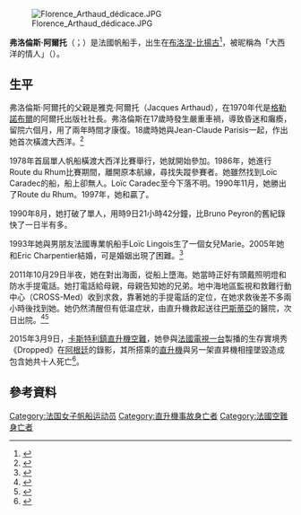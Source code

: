 [[File:Florence_Arthaud_dédicace.JPG|thumb]]

'''弗洛倫斯·阿爾托'''（{{lang-fr|Florence Arthaud}}；{{bd|1957年|10月28日|2015年|3月9日|catIdx=f}}）是法國帆船手，出生在[[布洛涅-比揚古|布洛涅-比揚古]]<ref>{{cite web|url=http://www.nicematin.com/grasse/florence-arthaud-rend-visite-aux-eleves-ingenieurs-de-linstitut-fenelon-a-grasse.1088512.html|title=Florence Arthaud rend visite aux élèves ingénieurs de l'institut Fénelon à Grasse|work=nicematin.com|deadurl=yes|archiveurl=https://web.archive.org/web/20150402133916/http://www.nicematin.com/grasse/florence-arthaud-rend-visite-aux-eleves-ingenieurs-de-linstitut-fenelon-a-grasse.1088512.html|archivedate=2015-04-02}}</ref>，被昵稱為「大西洋的情人」（{{lang|fr|La petite fiancée de l'Atlantique}}）。

==生平==
弗洛倫斯·阿爾托的父親是雅克·阿爾托（Jacques Arthaud），在1970年代是[[格勒諾布爾|格勒諾布爾]]的阿爾托出版社社長。弗洛倫斯在17歲時發生嚴重車禍，導致昏迷和癱瘓，留院六個月，用了兩年時間才康復。18歲時她與Jean-Claude Parisis一起，作出她首次橫渡大西洋。<ref name="Lemonde.fr 2009-05-28">{{cite web|url=http://lemonde.fr/livres/article/2009/05/28/florence-arthaud-l-eternelle-fiancee_1199169_3260.html|title=L'éternelle fiancée|author=Bertrand d'Armagnac|date=2009-05-28|publisher=Le Monde|accessdate=2015-03-13|archive-date=2015-03-16|archive-url=https://web.archive.org/web/20150316202516/http://www.lemonde.fr/livres/article/2009/05/28/florence-arthaud-l-eternelle-fiancee_1199169_3260.html|dead-url=no}}</ref>

1978年首屆單人帆船橫渡大西洋比賽{{tsl|en|Route du Rhum}}舉行，她就開始參加。1986年，她進行Route du Rhum比賽期間，離開原本航線，尋找失蹤參賽者{{tsl|fr|Loïc Caradec}}。她雖然找到Loïc Caradec的船，船上卻無人。Loïc Caradec至今下落不明。1990年11月，她勝出了Route du Rhum。1997年，她和{{tsl|en|Bruno Peyron}}贏了{{tsl|en|Transpacific Yacht Race|橫渡太平洋帆船賽}}。

1990年8月，她打破了單人{{tsl|en|Transatlantic sailing record|帆船橫渡北大西洋世界紀錄}}，用時9日21小時42分鐘，比Bruno Peyron的舊紀錄快了一日半有多。

1993年她與男朋友法國專業帆船手Loïc Lingois生了一個女兒Marie。2005年她和Eric Charpentier結婚，可是婚姻出現了困難。<ref name="Closer 2015-03-1">{{cite web|url=http://www.closermag.fr/people/people-francais/florence-arthaud-retour-sur-sa-vie-de-famille-photos-476698|title=Florence Arthaud: retour sur sa vie de famille|author=Coralie Vincent|date=2015-03-10|publisher=Closer|accessdate=2015-03-13|archive-date=2015-03-12|archive-url=https://web.archive.org/web/20150312152223/http://www.closermag.fr/people/people-francais/florence-arthaud-retour-sur-sa-vie-de-famille-photos-476698|dead-url=no}}</ref>

2011年10月29日半夜，她在{{tsl|en|Cap Corse|科西嘉角}}對出海面，從船上墮海。她當時正好有頭戴照明燈和防水手提電話。她打電話給母親，母親告知她的兄弟。地中海地區監視和救難行動中心（CROSS-Med）收到求救，靠著她的手提電話的定位，在她求救後差不多兩小時後找到她。她仍然清醒但有低温症狀，由直升機救起送往[[巴斯蒂亞|巴斯蒂亞]]的醫院，次日出院。<ref name="Lemonde.fr 2015-03-10">{{cite web|url=http://abonnes.lemonde.fr/voile/article/2015/03/10/la-fiancee-de-l-atlantique-florence-arthaud-meurt-dans-le-crash-en-argentine_4590286_1616887.html|title=Mort de la « petite fiancée de l’Atlantique », Florence Arthaud|author=Charlotte Chabas|date=2015-03-10|publisher=Le Monde|accessdate=2015-03-13|archive-date=2015-03-12|archive-url=https://web.archive.org/web/20150312143712/http://abonnes.lemonde.fr/voile/article/2015/03/10/la-fiancee-de-l-atlantique-florence-arthaud-meurt-dans-le-crash-en-argentine_4590286_1616887.html|dead-url=no}}</ref><ref name="Lapresse.ca-AFP 2015-03-09">{{cite web|url=http://www.lapresse.ca/sports/201503/09/01-4850746-florence-arthaud-eternelle-petite-fiancee-de-latlantique.php|title=Florence Arthaud, éternelle «Petite Fiancée de l'Atlantique»|author=Hervé Guilbaud|date=2015-03-09|publisher=[[Agence_France-Presse|AFP]]|accessdate=2015-03-13|archive-date=2015-03-18|archive-url=https://web.archive.org/web/20150318084444/http://www.lapresse.ca/sports/201503/09/01-4850746-florence-arthaud-eternelle-petite-fiancee-de-latlantique.php|dead-url=no}}</ref>

2015年3月9日，[[卡斯特利鎮直升機空難|卡斯特利鎮直升機空難]]，她參與[[法國電視一台|法國電視一台]]製播的生存實境秀《Dropped》在[[阿根廷|阿根廷]]的錄影，其所搭乘的[[直升機|直升機]]與另一架直昇機相撞墜毀造成包含她共十人死亡<ref>{{cite news|url=http://www.telegraph.co.uk/news/worldnews/southamerica/argentina/11460541/French-Olympians-filming-reality-TV-survival-show-killed-in-helicopter-crash-in-Argentina.html|title=French Olympians filming reality TV survival show killed in helicopter crash in Argentina|date=10 March 2015|work=Telegraph.co.uk|accessdate=2015-03-10|archive-date=2015-03-10|archive-url=https://web.archive.org/web/20150310050941/http://www.telegraph.co.uk/news/worldnews/southamerica/argentina/11460541/French-Olympians-filming-reality-TV-survival-show-killed-in-helicopter-crash-in-Argentina.html|dead-url=no}}</ref>。

== 參考資料 ==
{{reflist}}

{{DEFAULTSORT:Arthaud, Florence}}
[[Category:法国女子帆船运动员|Category:法国女子帆船运动员]]
[[Category:直升機事故身亡者|Category:直升機事故身亡者]]
[[Category:法國空難身亡者|Category:法國空難身亡者]]